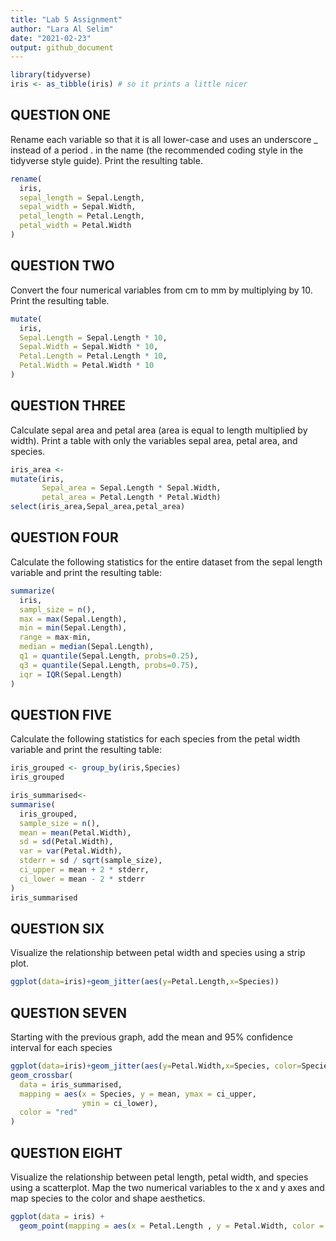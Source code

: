 ```yaml
---
title: "Lab 5 Assignment"
author: "Lara Al Selim"
date: "2021-02-23"
output: github_document
---
```


```r
library(tidyverse)
iris <- as_tibble(iris) # so it prints a little nicer
```

## QUESTION ONE

Rename each variable so that it is all lower-case and uses an underscore _ instead of a period . in the name (the recommended coding style in the tidyverse style guide). Print the resulting table.

```r
rename(
  iris,
  sepal_length = Sepal.Length,
  sepal_width = Sepal.Width,
  petal_length = Petal.Length,
  petal_width = Petal.Width
)

```

## QUESTION TWO

Convert the four numerical variables from cm to mm by multiplying by 10. Print the resulting table.

```r
mutate(
  iris,
  Sepal.Length = Sepal.Length * 10,
  Sepal.Width = Sepal.Width * 10,
  Petal.Length = Petal.Length * 10,
  Petal.Width = Petal.Width * 10
)
```

## QUESTION THREE

Calculate sepal area and petal area (area is equal to length multiplied by width). Print a table with only the variables sepal area, petal area, and species.

```r
iris_area <- 
mutate(iris,
       Sepal_area = Sepal.Length * Sepal.Width,
       petal_area = Petal.Length * Petal.Width)
select(iris_area,Sepal_area,petal_area)
```

## QUESTION FOUR

Calculate the following statistics for the entire dataset from the sepal length variable and print the resulting table:

```r
summarize(
  iris,
  sampl_size = n(),
  max = max(Sepal.Length),
  min = min(Sepal.Length),
  range = max-min,
  median = median(Sepal.Length),
  q1 = quantile(Sepal.Length, probs=0.25),
  q3 = quantile(Sepal.Length, probs=0.75),
  iqr = IQR(Sepal.Length)
)
```

## QUESTION FIVE

Calculate the following statistics for each species from the petal width variable and print the resulting table:

```r
iris_grouped <- group_by(iris,Species)
iris_grouped

iris_summarised<-
summarise(
  iris_grouped,
  sample_size = n(),
  mean = mean(Petal.Width),
  sd = sd(Petal.Width),
  var = var(Petal.Width),
  stderr = sd / sqrt(sample_size),
  ci_upper = mean + 2 * stderr,
  ci_lower = mean - 2 * stderr
)
iris_summarised
```

## QUESTION SIX

Visualize the relationship between petal width and species using a strip plot.

```r
ggplot(data=iris)+geom_jitter(aes(y=Petal.Length,x=Species))

```

## QUESTION SEVEN

Starting with the previous graph, add the mean and 95% confidence interval for each species

```r
ggplot(data=iris)+geom_jitter(aes(y=Petal.Width,x=Species, color=Species)) +
geom_crossbar(
  data = iris_summarised, 
  mapping = aes(x = Species, y = mean, ymax = ci_upper, 
                ymin = ci_lower),
  color = "red"
)
```

## QUESTION EIGHT

Visualize the relationship between petal length, petal width, and species using a scatterplot. Map the two numerical variables to the x and y axes and map species to the color and shape aesthetics.

```r
ggplot(data = iris) +
  geom_point(mapping = aes(x = Petal.Length , y = Petal.Width, color = Species))
```

